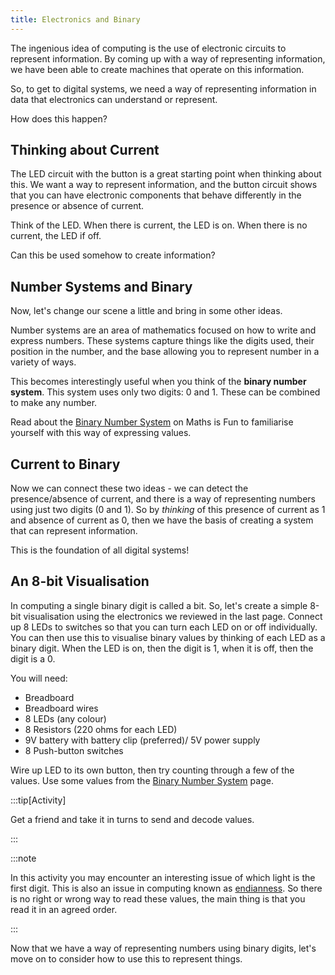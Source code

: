 ```yaml
---
title: Electronics and Binary
---
```


The ingenious idea of computing is the use of electronic circuits to represent information. By coming up with a way of representing information, we have been able to create machines that operate on this information.

So, to get to digital systems, we need a way of representing information in data that electronics can understand or represent.

How does this happen?

## Thinking about Current

The LED circuit with the button is a great starting point when thinking about this. We want a way to represent information, and the button circuit shows that you can have electronic components that behave differently in the presence or absence of current.

Think of the LED. When there is current, the LED is on. When there is no current, the LED if off.

Can this be used somehow to create information?

## Number Systems and Binary

Now, let's change our scene a little and bring in some other ideas.

Number systems are an area of mathematics focused on how to write and express numbers. These systems capture things like the digits used, their position in the number, and the base allowing you to represent number in a variety of ways.

This becomes interestingly useful when you think of the **binary number system**. This system uses only two digits: 0 and 1. These can be combined to make any number.

Read about the [Binary Number System](https://www.mathsisfun.com/binary-number-system.html) on Maths is Fun to familiarise yourself with this way of expressing values.

## Current to Binary

Now we can connect these two ideas - we can detect the presence/absence of current, and there is a way of representing numbers using just two digits (0 and 1). So by *thinking* of this presence of current as 1 and absence of current as 0, then we have the basis of creating a system that can represent information.

This is the foundation of all digital systems!

## An 8-bit Visualisation

In computing a single binary digit is called a bit. So, let's create a simple 8-bit visualisation using the electronics we reviewed in the last page. Connect up 8 LEDs to switches so that you can turn each LED on or off individually. You can then use this to visualise binary values by thinking of each LED as a binary digit. When the LED is on, then the digit is 1, when it is off, then the digit is a 0.

You will need:

- Breadboard
- Breadboard wires
- 8 LEDs (any colour)
- 8 Resistors (220 ohms for each LED)
- 9V battery with battery clip (preferred)/ 5V power supply
- 8 Push-button switches

Wire up LED to its own button, then try counting through a few of the values. Use some values from the [Binary Number System](https://www.mathsisfun.com/binary-number-system.html) page.

:::tip[Activity]

Get a friend and take it in turns to send and decode values.

:::

:::note

In this activity you may encounter an interesting issue of which light is the first digit. This is also an issue in computing known as [endianness](https://www.techtarget.com/searchnetworking/definition/big-endian-and-little-endian#:~:text=The%20term%20endianness%20describes%20the,to%20the%20value%20stored%20first.). So there is no right or wrong way to read these values, the main thing is that you read it in an agreed order.

:::

Now that we have a way of representing numbers using binary digits, let's move on to consider how to use this to represent things.
